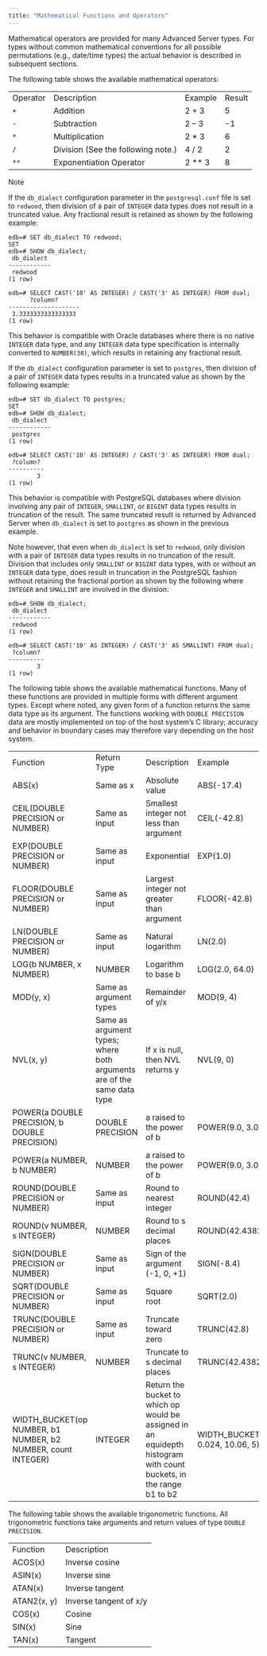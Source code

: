 ```yaml
---
title: "Mathematical Functions and Operators"
---
```


<div id="mathematical_functions_and_operators" class="registered_link"></div>

Mathematical operators are provided for many Advanced Server types. For types without common mathematical conventions for all possible permutations (e.g., date/time types) the actual behavior is described in subsequent sections.

The following table shows the available mathematical operators:

|          |                                    |          |        |
| -------- | ---------------------------------- | -------- | ------ |
| Operator | Description                        | Example  | Result |
| `+`      | Addition                           | 2 + 3    | 5      |
| `-`      | Subtraction                        | 2 – 3    | -1     |
| `*`      | Multiplication                     | 2 \* 3   | 6      |
| `/`      | Division (See the following note.) | 4 / 2    | 2      |
| `**`     | Exponentiation Operator            | 2 \*\* 3 | 8      |

<div class="note">

<div class="title">

Note

</div>

If the `db_dialect` configuration parameter in the `postgresql.conf` file is set to `redwood`, then division of a pair of `INTEGER` data types does not result in a truncated value. Any fractional result is retained as shown by the following example:

</div>

```
edb=# SET db_dialect TO redwood;
SET
edb=# SHOW db_dialect;
 db_dialect
------------
 redwood
(1 row)

edb=# SELECT CAST('10' AS INTEGER) / CAST('3' AS INTEGER) FROM dual;
      ?column?
--------------------
 3.3333333333333333
(1 row)
```

This behavior is compatible with Oracle databases where there is no native `INTEGER` data type, and any `INTEGER` data type specification is internally converted to `NUMBER(38)`, which results in retaining any fractional result.

If the `db_dialect` configuration parameter is set to `postgres`, then division of a pair of `INTEGER` data types results in a truncated value as shown by the following example:

```
edb=# SET db_dialect TO postgres;
SET
edb=# SHOW db_dialect;
 db_dialect
------------
 postgres
(1 row)

edb=# SELECT CAST('10' AS INTEGER) / CAST('3' AS INTEGER) FROM dual;
 ?column?
----------
        3
(1 row)
```

This behavior is compatible with PostgreSQL databases where division involving any pair of `INTEGER`, `SMALLINT`, or `BIGINT` data types results in truncation of the result. The same truncated result is returned by Advanced Server when `db_dialect` is set to `postgres` as shown in the previous example.

Note however, that even when `db_dialect` is set to `redwood`, only division with a pair of `INTEGER` data types results in no truncation of the result. Division that includes only `SMALLINT` or `BIGINT` data types, with or without an `INTEGER` data type, does result in truncation in the PostgreSQL fashion without retaining the fractional portion as shown by the following where `INTEGER` and `SMALLINT` are involved in the division:

```
edb=# SHOW db_dialect;
 db_dialect
------------
 redwood
(1 row)

edb=# SELECT CAST('10' AS INTEGER) / CAST('3' AS SMALLINT) FROM dual;
 ?column?
----------
        3
(1 row)
```

The following table shows the available mathematical functions. Many of these functions are provided in multiple forms with different argument types. Except where noted, any given form of a function returns the same data type as its argument. The functions working with `DOUBLE PRECISION` data are mostly implemented on top of the host system’s C library; accuracy and behavior in boundary cases may therefore vary depending on the host system.

|                                                              |                                                                        |                                                                                                                     |                                     |                      |
| ------------------------------------------------------------ | ---------------------------------------------------------------------- | ------------------------------------------------------------------------------------------------------------------- | ----------------------------------- | -------------------- |
| Function                                                     | Return Type                                                            | Description                                                                                                         | Example                             | Result               |
| ABS(x)                                                       | Same as x                                                              | Absolute value                                                                                                      | ABS(-17.4)                          | 17.4                 |
| CEIL(DOUBLE PRECISION or NUMBER)                             | Same as input                                                          | Smallest integer not less than argument                                                                             | CEIL(-42.8)                         | -42                  |
| EXP(DOUBLE PRECISION or NUMBER)                              | Same as input                                                          | Exponential                                                                                                         | EXP(1.0)                            | 2.7182818284590452   |
| FLOOR(DOUBLE PRECISION or NUMBER)                            | Same as input                                                          | Largest integer not greater than argument                                                                           | FLOOR(-42.8)                        | 43                   |
| LN(DOUBLE PRECISION or NUMBER)                               | Same as input                                                          | Natural logarithm                                                                                                   | LN(2.0)                             | 0.6931471805599453   |
| LOG(b NUMBER, x NUMBER)                                      | NUMBER                                                                 | Logarithm to base b                                                                                                 | LOG(2.0, 64.0)                      | 6.0000000000000000   |
| MOD(y, x)                                                    | Same as argument types                                                 | Remainder of y/x                                                                                                    | MOD(9, 4)                           | 1                    |
| NVL(x, y)                                                    | Same as argument types; where both arguments are of the same data type | If x is null, then NVL returns y                                                                                    | NVL(9, 0)                           | 9                    |
| POWER(a DOUBLE PRECISION, b DOUBLE PRECISION)                | DOUBLE PRECISION                                                       | a raised to the power of b                                                                                          | POWER(9.0, 3.0)                     | 729.0000000000000000 |
| POWER(a NUMBER, b NUMBER)                                    | NUMBER                                                                 | a raised to the power of b                                                                                          | POWER(9.0, 3.0)                     | 729.0000000000000000 |
| ROUND(DOUBLE PRECISION or NUMBER)                            | Same as input                                                          | Round to nearest integer                                                                                            | ROUND(42.4)                         | 42                   |
| ROUND(v NUMBER, s INTEGER)                                   | NUMBER                                                                 | Round to s decimal places                                                                                           | ROUND(42.4382, 2)                   | 42.44                |
| SIGN(DOUBLE PRECISION or NUMBER)                             | Same as input                                                          | Sign of the argument (-1, 0, +1)                                                                                    | SIGN(-8.4)                          | -1                   |
| SQRT(DOUBLE PRECISION or NUMBER)                             | Same as input                                                          | Square root                                                                                                         | SQRT(2.0)                           | 1.414213562373095    |
| TRUNC(DOUBLE PRECISION or NUMBER)                            | Same as input                                                          | Truncate toward zero                                                                                                | TRUNC(42.8)                         | 42                   |
| TRUNC(v NUMBER, s INTEGER)                                   | NUMBER                                                                 | Truncate to s decimal places                                                                                        | TRUNC(42.4382, 2)                   | 42.43                |
| WIDTH_BUCKET(op NUMBER, b1 NUMBER, b2 NUMBER, count INTEGER) | INTEGER                                                                | Return the bucket to which op would be assigned in an equidepth histogram with count buckets, in the range b1 to b2 | WIDTH_BUCKET(5.35, 0.024, 10.06, 5) | 3                    |

The following table shows the available trigonometric functions. All trigonometric functions take arguments and return values of type `DOUBLE PRECISION`.

|             |                        |
| ----------- | ---------------------- |
| Function    | Description            |
| ACOS(x)     | Inverse cosine         |
| ASIN(x)     | Inverse sine           |
| ATAN(x)     | Inverse tangent        |
| ATAN2(x, y) | Inverse tangent of x/y |
| COS(x)      | Cosine                 |
| SIN(x)      | Sine                   |
| TAN(x)      | Tangent                |
